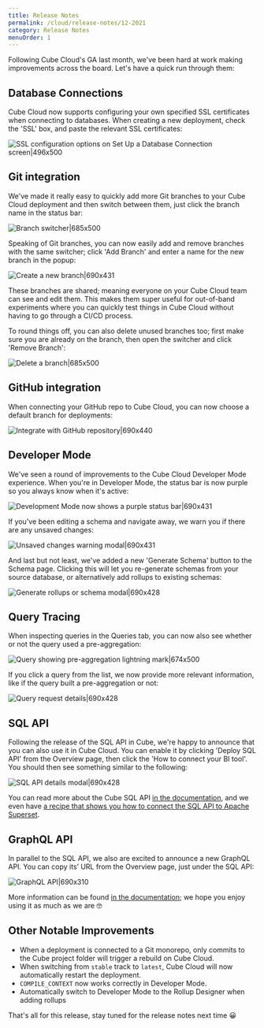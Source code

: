 ```yaml
---
title: Release Notes
permalink: /cloud/release-notes/12-2021
category: Release Notes
menuOrder: 1
---
```


Following Cube Cloud's GA last month, we've been hard at work making
improvements across the board. Let's have a quick run through them:

## Database Connections

Cube Cloud now supports configuring your own specified SSL certificates when
connecting to databases. When creating a new deployment, check the 'SSL' box,
and paste the relevant SSL certificates:

![SSL configuration options on Set Up a Database Connection screen|496x500](https://aws1.discourse-cdn.com/standard11/uploads/cube1/original/1X/336591951b312cdf38c5cd6a5883e0b1b86057a8.png)

## Git integration

We've made it really easy to quickly add more Git branches to your Cube Cloud
deployment and then switch between them, just click the branch name in the
status bar:

![Branch switcher|685x500](https://aws1.discourse-cdn.com/standard11/uploads/cube1/original/1X/68dd08d82e696646f8eb94c109cdeeec623272e9.png)

Speaking of Git branches, you can now easily add and remove branches with the
same switcher; click 'Add Branch' and enter a name for the new branch in the
popup:

![Create a new branch|690x431](https://aws1.discourse-cdn.com/standard11/uploads/cube1/original/1X/f3a2e6f328ea207599cc784f1051a10b1d47ffa8.png)

These branches are shared; meaning everyone on your Cube Cloud team can see and
edit them. This makes them super useful for out-of-band experiments where you
can quickly test things in Cube Cloud without having to go through a CI/CD
process.

To round things off, you can also delete unused branches too; first make sure
you are already on the branch, then open the switcher and click 'Remove Branch':

![Delete a branch|685x500](https://aws1.discourse-cdn.com/standard11/uploads/cube1/original/1X/93b46895de0cf8c1dfac85640438c4d30a56e767.png)

## GitHub integration

When connecting your GitHub repo to Cube Cloud, you can now choose a default
branch for deployments:

![Integrate with GitHub repository|690x440](https://aws1.discourse-cdn.com/standard11/uploads/cube1/original/1X/2673d0d9e21fcdbc1ae9ec5658badcdc17e4eb24.png)

## Developer Mode

We've seen a round of improvements to the Cube Cloud Developer Mode experience.
When you're in Developer Mode, the status bar is now purple so you always know
when it's active:

![Development Mode now shows a purple status bar|690x431](https://aws1.discourse-cdn.com/standard11/uploads/cube1/original/1X/e7e2349db8994cecce4979466d270280a85214dd.png)

If you've been editing a schema and navigate away, we warn you if there are any
unsaved changes:

![Unsaved changes warning modal|690x431](https://aws1.discourse-cdn.com/standard11/uploads/cube1/original/1X/2f1f9c64ef6a6a6b66092bc38332f0c8bbced378.png)

And last but not least, we've added a new 'Generate Schema' button to the Schema
page. Clicking this will let you re-generate schemas from your source database,
or alternatively add rollups to existing schemas:

![Generate rollups or schema modal|690x428](https://aws1.discourse-cdn.com/standard11/uploads/cube1/original/1X/ae01322061fa45357275939c10927d5339cd723b.png)

## Query Tracing

When inspecting queries in the Queries tab, you can now also see whether or not
the query used a pre-aggregation:

![Query showing pre-aggregation lightning mark|674x500](https://aws1.discourse-cdn.com/standard11/uploads/cube1/original/1X/c953bbe2684339bc36fafaa1efb39202e18f85b2.jpeg)

If you click a query from the list, we now provide more relevant information,
like if the query built a pre-aggregation or not:

![Query request details|690x428](https://aws1.discourse-cdn.com/standard11/uploads/cube1/original/1X/7160cd06f0888494f4409744ca472e0efb7a0449.png)

## SQL API

Following the release of the SQL API in Cube, we're happy to announce that you
can also use it in Cube Cloud. You can enable it by clicking 'Deploy SQL API'
from the Overview page, then click the 'How to connect your BI tool'. You should
then see something similar to the following:

![SQL API details modal|690x428](https://aws1.discourse-cdn.com/standard11/uploads/cube1/original/1X/8501d40a2062967723b4de78af6e6b496f60be0b.png)

You can read more about the Cube SQL API
[in the documentation](https://cube.dev/docs/backend/sql), and we even have
[a recipe that shows you how to connect the SQL API to Apache Superset](https://cube.dev/docs/recipes/using-apache-superset-with-cube-sql).

## GraphQL API

In parallel to the SQL API, we also are excited to announce a new GraphQL API.
You can copy its’ URL from the Overview page, just under the SQL API:

![GraphQL API|690x310](https://aws1.discourse-cdn.com/standard11/uploads/cube1/original/1X/85dd23cf30bdd78b3ca5f4bd04ec925ab674c70b.png)

More information can be found
[in the documentation](https://cube.dev/docs/backend/graphql); we hope you enjoy
using it as much as we are 🤓

## Other Notable Improvements

- When a deployment is connected to a Git monorepo, only commits to the Cube
  project folder will trigger a rebuild on Cube Cloud.
- When switching from `stable` track to `latest`, Cube Cloud will now
  automatically restart the deployment.
- `COMPILE_CONTEXT` now works correctly in Developer Mode.
- Automatically switch to Developer Mode to the Rollup Designer when adding
  rollups

That's all for this release, stay tuned for the release notes next time 😀
